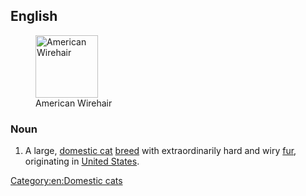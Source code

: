 ==English==
[[File:American Wirehair - CFF cat show Heinola 2008-05-04 IMG 8721.JPG|thumb|100px|American Wirehair]]

===Noun===
{{en-noun|head=[[American Wirehair]]}}

# A large, [[domestic cat]] [[breed]] with extraordinarily hard and wiry [[fur]], originating in [[United States]].

{{wikipedia|American Wirehair}}

[[Category:en:Domestic cats]]